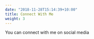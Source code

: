 ```yaml
---
date: "2018-11-28T15:14:39+10:00"
title: Connect With Me
weight: 3
---
```


You can connect with me on social media

